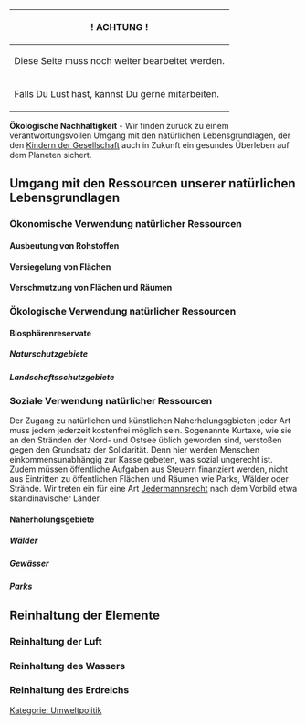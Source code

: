 {| class="wikitable"
|-
!                ! ACHTUNG !
|-
| Diese Seite muss noch weiter bearbeitet werden.
|-
| Falls Du Lust hast, kannst Du gerne mitarbeiten.
|}

'''Ökologische Nachhaltigkeit''' - Wir finden zurück zu einem verantwortungsvollen Umgang mit den natürlichen Lebensgrundlagen, der den [[Kinder der Gesellschaft|Kindern der Gesellschaft]] auch in Zukunft ein gesundes Überleben auf dem Planeten sichert.

== Umgang mit den Ressourcen unserer natürlichen Lebensgrundlagen ==
=== Ökonomische Verwendung natürlicher Ressourcen ===
==== Ausbeutung von Rohstoffen ====
==== Versiegelung von Flächen ====
==== Verschmutzung von Flächen und Räumen ====

=== Ökologische Verwendung natürlicher Ressourcen ===
==== Biosphärenreservate ====
===== Naturschutzgebiete =====
===== Landschaftsschutzgebiete =====

=== Soziale Verwendung natürlicher Ressourcen ===
Der Zugang zu natürlichen und künstlichen Naherholungsgbieten jeder Art muss jedem jederzeit kostenfrei möglich sein. Sogenannte Kurtaxe, wie sie an den Stränden der Nord- und Ostsee üblich geworden sind, verstoßen gegen den Grundsatz der Solidarität. Denn hier werden Menschen einkommensunabhängig zur Kasse gebeten, was sozial ungerecht ist.
Zudem müssen öffentliche Aufgaben aus Steuern finanziert werden, nicht aus Eintritten zu öffentlichen Flächen und Räumen wie Parks, Wälder oder Strände.
Wir treten ein für eine Art [https://de.wikipedia.org/wiki/Jedermannsrecht Jedermannsrecht] nach dem Vorbild etwa skandinavischer Länder.
==== Naherholungsgebiete ====
===== Wälder =====
===== Gewässer =====
===== Parks =====

== Reinhaltung der Elemente ==
=== Reinhaltung der Luft ===
=== Reinhaltung des Wassers ===
=== Reinhaltung des Erdreichs ===

[[Kategorie: Umweltpolitik]]